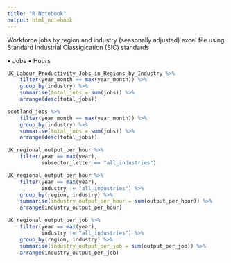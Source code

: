 ```yaml
---
title: "R Notebook"
output: html_notebook
---
```


Workforce jobs by region and industry (seasonally adjusted) excel file using Standard Industrial Classigication (SIC) standards

• Jobs
• Hours




```r
UK_Labour_Productivity_Jobs_in_Regions_by_Industry %>%
    filter(year_month == max(year_month)) %>%
    group_by(industry) %>% 
    summarise(total_jobs = sum(jobs)) %>% 
    arrange(desc(total_jobs))

```

```r
scotland_jobs %>%
    filter(year_month == max(year_month)) %>%
    group_by(industry) %>% 
    summarise(total_jobs = sum(jobs)) %>% 
    arrange(desc(total_jobs))
```





```r
UK_regional_output_per_hour %>% 
    filter(year == max(year),
           subsector_letter == "all_industries")
```

```r
UK_regional_output_per_hour %>% 
    filter(year == max(year),
           industry != "all_industries") %>%
    group_by(region, industry) %>% 
    summarise(industry_output_per_hour = sum(output_per_hour)) %>% 
    arrange(industry_output_per_hour)
```

```r
UK_regional_output_per_job %>% 
    filter(year == max(year),
           industry != "all_industries") %>%
    group_by(region, industry) %>% 
    summarise(industry_output_per_job = sum(output_per_job)) %>% 
    arrange(industry_output_per_job)
```

